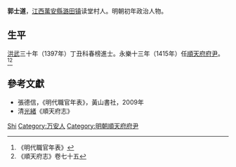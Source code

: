 '''郭士道'''，[[江西|江西]][[萬安縣|萬安縣]][[潞田镇|潞田镇]]读堂村人。明朝初年政治人物。

== 生平 ==
[[洪武|洪武]]三十年（1397年）丁丑科春榜進士。永樂十三年（1415年）任[[順天府府尹|順天府府尹]]。<ref>《明代職官年表》</ref><ref>《順天府志》卷七十五</ref>

== 參考文獻 ==
{{reflist}}
*張德信，《明代職官年表》，黃山書社，2009年
*清[[光緒|光緒]]《順天府志》

{{洪武三十年丁丑科殿試金榜}}

{{Authority control}}
{{DEFAULTSORT:Guo郭}}
[[Category:郭姓|Shi]]
[[Category:万安人|Category:万安人]]
[[Category:明朝順天府府尹|Category:明朝順天府府尹]]